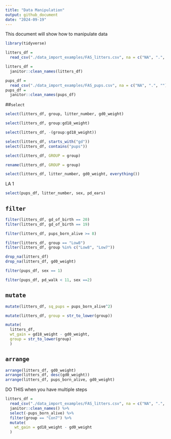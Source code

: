 ```yaml
---
title: "Data Manipulation"
output: github_document
date: "2024-09-19"
---
```

This document will show how to manipulate data
```r
library(tidyverse)
```
```r
litters_df = 
  read_csv("./data_import_examples/FAS_litters.csv", na = c("NA", ".", ""))
```
```r
litters_df =
  janitor::clean_names(litters_df)

pups_df = 
  read_csv("./data_import_examples/FAS_pups.csv", na = c("NA", ".", ""))
pups_df = 
  janitor::clean_names(pups_df)
```
##`select`
```r
select(litters_df, group, litter_number, gd0_weight)
```
```r
select(litters_df, group:gd18_weight)
```

```r
select(litters_df, -(group:gd18_weight))
```
```r
select(litters_df, starts_with("gd"))
select(litters_df, contains("pups"))
```
```r
select(litters_df, GROUP = group)

rename(litters_df, GROUP = group)

select(litters_df, litter_number, gd0_weight, everything())
```
LA 1
```r
select(pups_df, litter_number, sex, pd_ears)
```

## `filter`
```r
filter(litters_df, gd_of_birth == 20)
filter(litters_df, gd_of_birth == 19)
```
```r
filter(litters_df, pups_born_alive >= 8)
```
```r
filter(litters_df, group == "Low8")
filter(litters_df, group %in% c("Low8", "Low7"))
```
```r
drop_na(litters_df)
drop_na(litters_df, gd0_weight)
```
```r
filter(pups_df, sex == 1)
```
```r
filter(pups_df, pd_walk < 11, sex ==2)
```

## `mutate`
```r
mutate(litters_df, sq_pups = pups_born_alive^2)

mutate(litters_df, group = str_to_lower(group))

mutate(
  litters_df,
  wt_gain = gd18_weight - gd0_weight,
  group = str_to_lower(group)
  )
```

## `arrange`
```r
arrange(litters_df, gd0_weight)
arrange(litters_df, desc(gd0_weight))
arrange(litters_df, pups_born_alive, gd0_weight)
```
DO THIS when you have multiple steps
```r
litters_df =
  read_csv("./data_import_examples/FAS_litters.csv", na = c("NA", ".", "")) %>% 
  janitor::clean_names() %>% 
  select(-pups_born_alive) %>% 
  filter(group == "Con7") %>% 
  mutate(
    wt_gain = gd18_weight - gd0_weight
  )
```

